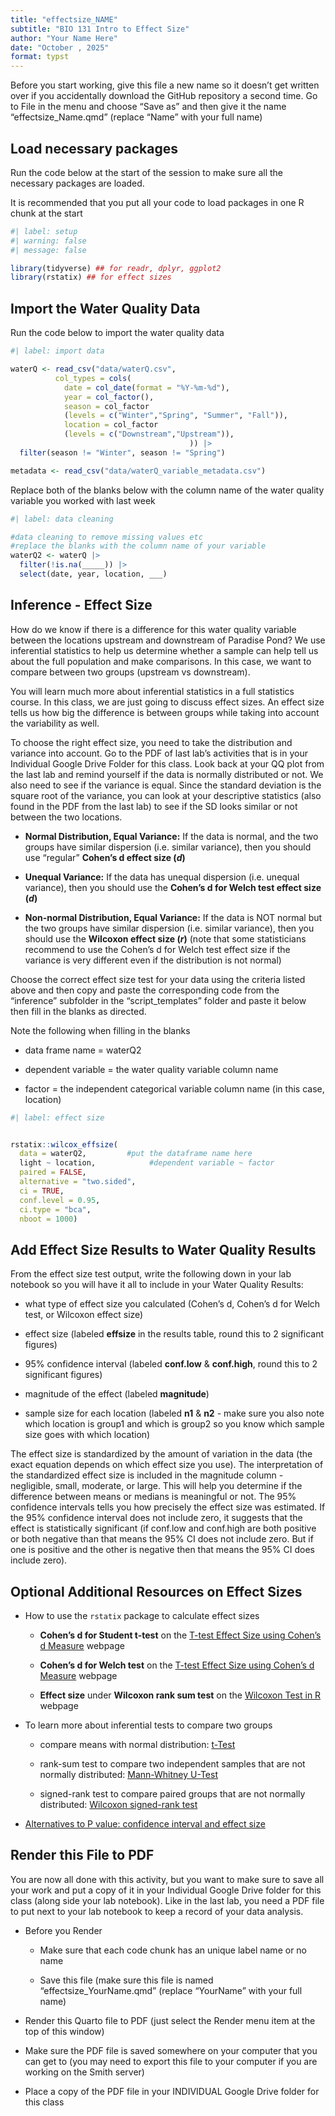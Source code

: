 ```yaml
---
title: "effectsize_NAME"
subtitle: "BIO 131 Intro to Effect Size"
author: "Your Name Here"
date: "October , 2025"
format: typst
---
```


Before you start working, give this file a new name so it doesn't get written over if you accidentally download the GitHub repository a second time. Go to File in the menu and choose "Save as" and then give it the name "effectsize_Name.qmd" (replace "Name" with your full name)

## Load necessary packages

Run the code below at the start of the session to make sure all the necessary packages are loaded.

It is recommended that you put all your code to load packages in one R chunk at the start

```r
#| label: setup
#| warning: false
#| message: false

library(tidyverse) ## for readr, dplyr, ggplot2
library(rstatix) ## for effect sizes

```

## Import the Water Quality Data

Run the code below to import the water quality data

```r
#| label: import data

waterQ <- read_csv("data/waterQ.csv",
          col_types = cols(
            date = col_date(format = "%Y-%m-%d"), 
            year = col_factor(),
            season = col_factor
            (levels = c("Winter","Spring", "Summer", "Fall")),
            location = col_factor
            (levels = c("Downstream","Upstream")),
                                        )) |> 
  filter(season != "Winter", season != "Spring")

metadata <- read_csv("data/waterQ_variable_metadata.csv")

```

Replace both of the blanks below with the column name of the water quality variable you worked with last week

```r
#| label: data cleaning

#data cleaning to remove missing values etc
#replace the blanks with the column name of your variable
waterQ2 <- waterQ |> 
  filter(!is.na(_____)) |> 
  select(date, year, location, ___)

```

## Inference - Effect Size

How do we know if there is a difference for this water quality variable between the locations upstream and downstream of Paradise Pond? We use inferential statistics to help us determine whether a sample can help tell us about the full population and make comparisons. In this case, we want to compare between two groups (upstream vs downstream).

You will learn much more about inferential statistics in a full statistics course. In this class, we are just going to discuss effect sizes. An effect size tells us how big the difference is between groups while taking into account the variability as well.

To choose the right effect size, you need to take the distribution and variance into account. Go to the PDF of last lab's activities that is in your Individual Google Drive Folder for this class. Look back at your QQ plot from the last lab and remind yourself if the data is normally distributed or not. We also need to see if the variance is equal. Since the standard deviation is the square root of the variance, you can look at your descriptive statistics (also found in the PDF from the last lab) to see if the SD looks similar or not between the two locations.

-   **Normal Distribution, Equal Variance:** If the data is normal, and the two groups have similar dispersion (i.e. similar variance), then you should use "regular" **Cohen's d effect size (*d*)**

-   **Unequal Variance:** If the data has unequal dispersion (i.e. unequal variance), then you should use the **Cohen's d for Welch test effect size (*d*)**

-   **Non-normal Distribution, Equal Variance:** If the data is NOT normal but the two groups have similar dispersion (i.e. similar variance), then you should use the **Wilcoxon effect size (*r*)** (note that some statisticians recommend to use the Cohen's d for Welch test effect size if the variance is very different even if the distribution is not normal)

Choose the correct effect size test for your data using the criteria listed above and then copy and paste the corresponding code from the "inference" subfolder in the "script_templates" folder and paste it below then fill in the blanks as directed.

Note the following when filling in the blanks

-   data frame name = waterQ2

-   dependent variable = the water quality variable column name

-   factor = the independent categorical variable column name (in this case, location)

```r
#| label: effect size   


rstatix::wilcox_effsize(
  data = waterQ2,         #put the dataframe name here
  light ~ location,            #dependent variable ~ factor
  paired = FALSE,
  alternative = "two.sided",
  ci = TRUE,
  conf.level = 0.95,
  ci.type = "bca",
  nboot = 1000)


```

## Add Effect Size Results to Water Quality Results

From the effect size test output, write the following down in your lab notebook so you will have it all to include in your Water Quality Results:

-   what type of effect size you calculated (Cohen's d, Cohen's d for Welch test, or Wilcoxon effect size)

-   effect size (labeled **effsize** in the results table, round this to 2 significant figures)

-   95% confidence interval (labeled **conf.low** & **conf.high**, round this to 2 significant figures)

-   magnitude of the effect (labeled **magnitude**)

-   sample size for each location (labeled **n1** & **n2** - make sure you also note which location is group1 and which is group2 so you know which sample size goes with which location)

The effect size is standardized by the amount of variation in the data (the exact equation depends on which effect size you use). The interpretation of the standardized effect size is included in the magnitude column - negligible, small, moderate, or large. This will help you determine if the difference between means or medians is meaningful or not. The 95% confidence intervals tells you how precisely the effect size was estimated. If the 95% confidence interval does not include zero, it suggests that the effect is statistically significant (if conf.low and conf.high are both positive or both negative than that means the 95% CI does not include zero. But if one is positive and the other is negative then that means the 95% CI does include zero).

::: {.callout-note appearance="minimal"}
## Optional Additional Resources on Effect Sizes

-   How to use the `rstatix` package to calculate effect sizes

    -   **Cohen’s d for Student t-test** on the [T-test Effect Size using Cohen's d Measure](https://www.datanovia.com/en/lessons/t-test-effect-size-using-cohens-d-measure/) webpage

    -   **Cohen’s d for Welch test** on the [T-test Effect Size using Cohen's d Measure](https://www.datanovia.com/en/lessons/t-test-effect-size-using-cohens-d-measure/) webpage

    -   **Effect size** under **Wilcoxon rank sum test** on the [Wilcoxon Test in R](https://www.datanovia.com/en/lessons/wilcoxon-test-in-r/) webpage

-   To learn more about inferential tests to compare two groups

    -   compare means with normal distribution: [t-Test](https://datatab.net/tutorial/t-test)

    -   rank-sum test to compare two independent samples that are not normally distributed: [Mann-Whitney U-Test](https://datatab.net/tutorial/mann-whitney-u-test)

    -   signed-rank test to compare paired groups that are not normally distributed: [Wilcoxon signed-rank test](https://datatab.net/tutorial/wilcoxon-test)

-   [Alternatives to P value: confidence interval and effect size](https://pmc.ncbi.nlm.nih.gov/articles/PMC5133225/)
:::

## Render this File to PDF

You are now all done with this activity, but you want to make sure to save all your work and put a copy of it in your Individual Google Drive folder for this class (along side your lab notebook). Like in the last lab, you need a PDF file to put next to your lab notebook to keep a record of your data analysis.

-   Before you Render

    -   Make sure that each code chunk has an unique label name or no name

    -   Save this file (make sure this file is named "effectsize_YourName.qmd" (replace "YourName" with your full name)

-   Render this Quarto file to PDF (just select the Render menu item at the top of this window)

-   Make sure the PDF file is saved somewhere on your computer that you can get to (you may need to export this file to your computer if you are working on the Smith server)

-   Place a copy of the PDF file in your INDIVIDUAL Google Drive folder for this class
